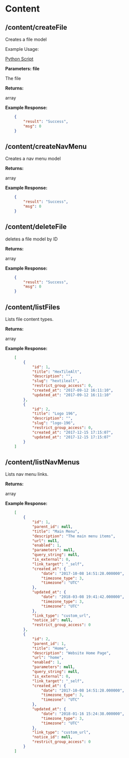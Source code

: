 # Content

## /content/createFile

Creates a file model

Example Usage:

[Python Script](https://curator.interworks.com/file/api-example-createfile)

**Parameters:**
**file**

The file

**Returns:**

array

**Example Response:**

```JSON
    {
        "result": "Success",
        "msg": 0
    }
```

## /content/createNavMenu

Creates a nav menu model

**Returns:**

array

**Example Response:**

```JSON
    {
        "result": "Success",
        "msg": 0
    }
```

## /content/deleteFile

deletes a file model by ID

**Returns:**

array

**Example Response:**

```JSON
    {
        "result": "Success",
        "msg": 0
    }
```

## /content/listFiles

Lists file content types.

**Returns:**

array

**Example Response:**

```JSON
    [
        {
            "id": 1,
            "title": "HexTileAlt",
            "description": "",
            "slug": "hextilealt",
            "restrict_group_access": 0,
            "created_at": "2017-09-12 16:11:10",
            "updated_at": "2017-09-12 16:11:10"
        },
        {
            "id": 2,
            "title": "Logo 196",
            "description": "",
            "slug": "logo-196",
            "restrict_group_access": 0,
            "created_at": "2017-12-15 17:15:07",
            "updated_at": "2017-12-15 17:15:07"
        }
    ]
```

## /content/listNavMenus

Lists nav menu links.

**Returns:**

array

**Example Response:**

```JSON
    [
        {
            "id": 1,
            "parent_id": null,
            "title": "Main Menu",
            "description": "The main menu items",
            "url": null,
            "enabled": 1,
            "parameters": null,
            "query_string": null,
            "is_external": 0,
            "link_target": "_self",
            "created_at": {
                "date": "2017-10-08 14:51:28.000000",
                "timezone_type": 3,
                "timezone": "UTC"
            },
            "updated_at": {
                "date": "2018-03-08 19:41:42.000000",
                "timezone_type": 3,
                "timezone": "UTC"
            },
            "link_type": "custom_url",
            "notice_id": null,
            "restrict_group_access": 0
        },
        {
            "id": 2,
            "parent_id": 1,
            "title": "Home",
            "description": "Website Home Page",
            "url": "home",
            "enabled": 1,
            "parameters": null,
            "query_string": null,
            "is_external": 0,
            "link_target": "_self",
            "created_at": {
                "date": "2017-10-08 14:51:28.000000",
                "timezone_type": 3,
                "timezone": "UTC"
            },
            "updated_at": {
                "date": "2018-01-16 15:24:38.000000",
                "timezone_type": 3,
                "timezone": "UTC"
            },
            "link_type": "custom_url",
            "notice_id": null,
            "restrict_group_access": 0
        }
    ]
```

